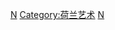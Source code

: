 {{Commonscat|Music of the Netherlands}}

[[Category:欧洲各国音乐|N]]
[[Category:荷兰艺术|Category:荷兰艺术]]
[[Category:西歐音樂|N]]